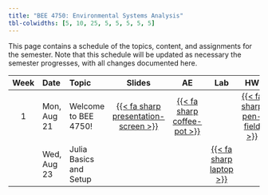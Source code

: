 ```yaml
---
title: "BEE 4750: Environmental Systems Analysis"
tbl-colwidths: [5, 10, 25, 5, 5, 5, 5, 5]
---
```


This page contains a schedule of the topics, content, and assignments for the semester.
Note that this schedule will be updated as necessary the semester progresses, with all changes documented here.

::: column-screen-inset-right
| Week | Date        | Topic | Slides | AE | Lab | HW | Project |
:-----:|:------------|:------|:------:|:--:|:---:|:--:|:-------:|
| 1    | Mon, Aug 21 | Welcome to BEE 4750! | [{{< fa sharp presentation-screen >}}](slides/lec-01-class-intro.html){target="_blank"}  | [{{< fa sharp coffee-pot >}}](ae/ae-01-setup.html) |  | [{{< fa sharp pen-field >}}](hw/hw01/hw01.html) | |
| | Wed, Aug 23 | Julia Basics and Setup | | | [{{< fa sharp laptop >}}](labs/lab-01-basics.html) | | |
:::
